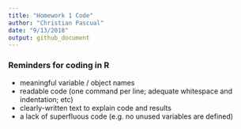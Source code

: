 ```yaml
---
title: "Homework 1 Code"
author: "Christian Pascual"
date: "9/13/2018"
output: github_document
---
```


### Reminders for coding in R
* meaningful variable / object names
* readable code (one command per line; adequate whitespace and indentation; etc)
* clearly-written text to explain code and results
* a lack of superfluous code (e.g. no unused variables are defined)
